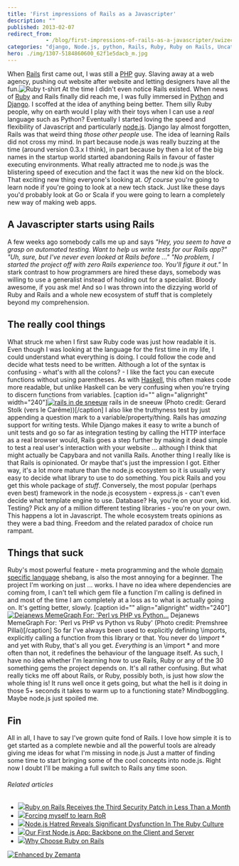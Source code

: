 ```yaml
---
title: 'First impressions of Rails as a Javascripter'
description: ""
published: 2013-02-07
redirect_from: 
            - /blog/first-impressions-of-rails-as-a-javascripter/swizec/5948
categories: "django, Node.js, python, Rails, Ruby, Ruby on Rails, Uncategorized"
hero: ./img/1307-5184860600_62f1e5dacb_m.jpg
---
```

When [Rails](http://rubyonrails.org "Ruby on Rails") first came out, I was still a [PHP](http://www.php.net "PHP") guy. Slaving away at a web agency, pushing out website after website and letting designers have all the fun.![Ruby t-shirt](http://cache1.bigcartel.com/product_images/71294019/Ruby_CBGB_Red_lg.png "Ruby t-shirt") At the time I didn&#x27;t even notice Rails existed. When news of [Ruby](http://www.ruby-lang.org/ "Ruby (programming language)") and Rails finally did reach me, I was fully immersed in [Python](http://www.python.org/ "Python (programming language)") and [Django](http://www.djangoproject.com "Django (Web framework)"). I scoffed at the idea of anything being better. Them silly Ruby people, why on earth would I play with their toys when I can use a _real_ language such as Python? Eventually I started loving the speed and flexibility of Javascript and particularly [node.js](http://nodejs.org/ "Node.js"). Django lay almost forgotten, Rails was that weird thing _those other people_ use. The idea of learning Rails did not cross my mind. In part because node.js was really buzzing at the time (around version 0.3.x I think), in part because by then a lot of the big names in the startup world started abandoning Rails in favour of faster executing environments. What really attracted me to node.js was the blistering speed of execution and the fact it was the new kid on the block. That exciting new thing everyone&#x27;s looking at. _Of course_ you&#x27;re going to learn node if you&#x27;re going to look at a new tech stack. Just like these days you&#x27;d probably look at Go or Scala if you were going to learn a completely new way of making web apps.

## A Javascripter starts using Rails

A few weeks ago somebody calls me up and says _&quot;Hey, you seem to have a grasp on automated testing. Want to help us write tests for our Rails app?&quot;_ _&quot;Uh, sure, but I&#x27;ve never even looked at Rails before ...&quot;_ _&quot;No problem, I started the project off with zero Rails experience too. You&#x27;ll figure it out.&quot;_ In stark contrast to how programmers are hired these days, somebody was willing to use a generalist instead of holding out for a specialist. Bloody awesome, if you ask me! And so I was thrown into the dizzying world of Ruby and Rails and a whole new ecosystem of stuff that is completely beyond my comprehension.

## The really cool things

What struck me when I first saw Ruby code was just how readable it is. Even though I was looking at the language for the first time in my life, I could understand what everything is doing. I could follow the code and decide what tests need to be written. Although a lot of the syntax is confusing - what&#x27;s with all the colons? - I like the fact you can execute functions without using parentheses. As with [Haskell](http://haskell.org "Haskell (programming language)"), this often makes code more readable, but unlike Haskell can be very confusing when you&#x27;re trying to discern functions from variables. \[caption id=&quot;&quot; align=&quot;alignright&quot; width=&quot;240&quot;][![rails in de sneeuw](./img/1307-5184860600_62f1e5dacb_m.jpg "rails in de sneeuw")](http://www.flickr.com/photos/20762304@N00/5184860600) rails in de sneeuw (Photo credit: Gerard Stolk (vers le Carême))\[/caption] I also like the truthyness test by just appending a question mark to a variable/property/thing. Rails has _amazing_ support for writing tests. While Django makes it easy to write a bunch of unit tests and go so far as integration testing by calling the HTTP interface as a real browser would, Rails goes a step further by making it dead simple to test a real user&#x27;s interaction with your website ... although I think that might actually be Capybara and not vanilla Rails. Another thing I really like is that Rails is opinionated. Or maybe that&#x27;s just the impression I got. Either way, it&#x27;s a lot more mature than the node.js ecosystem so it is usually very easy to decide what library to use to do something. You pick Rails and you get this whole package of _stuff_. Conversely, the most popular (perhaps even best) framework in the node.js ecosystem - express.js - can&#x27;t even decide what template engine to use. Database? Ha, you&#x27;re on your own, kid. Testing? Pick any of a million different testing libraries - you&#x27;re on your own. This happens a lot in Javascript. The whole ecosystem treats opinions as they were a bad thing. Freedom and the related paradox of choice run rampant.

## Things that suck

Ruby&#x27;s most powerful feature - meta programming and the whole [domain specific language](http://en.wikipedia.org/wiki/Domain-specific_language "Domain-specific language") shebang, is also the most annoying for a beginner. The project I&#x27;m working on just ... works. I have no idea where dependencies are coming from, I can&#x27;t tell which gem file a function I&#x27;m calling is defined in and most of the time I am completely at a loss as to what is actually going on. It&#x27;s getting better, slowly. \[caption id=&quot;&quot; align=&quot;alignright&quot; width=&quot;240&quot;][![Dejanews MemeGraph For: &#x27;Perl vs PHP vs Python...](./img/12-18380160_3b9f657690_m.jpg "Dejanews MemeGraph For: &#x27;Perl vs PHP vs Python...")](http://www.flickr.com/photos/18645779@N00/18380160) Dejanews MemeGraph For: &#x27;Perl vs PHP vs Python vs Ruby&#x27; (Photo credit: Premshree Pillai)\[/caption] So far I&#x27;ve always been used to explicitly defining \\imports, explicitly calling a function from this library or that. You never do _\\import \*_ and yet with Ruby, that&#x27;s all you get. _Everything_ is an \\import \* and more often than not, it redefines the behaviour of the language itself. As such, I have no idea whether I&#x27;m learning how to use Rails, Ruby or any of the 30 something gems the project depends on. It&#x27;s all rather confusing. But what really ticks me off about Rails, or Ruby, possibly both, is just how _slow_ the whole thing is! It runs well once it gets going, but what the hell is it doing in those 5+ seconds it takes to warm up to a functioning state? Mindboggling. Maybe node.js just spoiled me.

## Fin

All in all, I have to say I&#x27;ve grown quite fond of Rails. I love how simple it is to get started as a complete newbie and all the powerful tools are already giving me ideas for what I&#x27;m missing in node.js Just a matter of finding some time to start bringing some of the cool concepts into node.js. Right now I doubt I&#x27;ll be making a full switch to Rails any time soon.

###### Related articles

- [![](http://i.zemanta.com/141569793_80_80.jpg)](http://www.cio.com/article/727806/Ruby_on_Rails_Receives_the_Third_Security_Patch_in_Less_Than_a_Month?source=rss_security)[Ruby on Rails Receives the Third Security Patch in Less Than a Month](http://www.cio.com/article/727806/Ruby_on_Rails_Receives_the_Third_Security_Patch_in_Less_Than_a_Month?source=rss_security)
- [![](http://i.zemanta.com/noimg_90_80_80.jpg)](http://blog.daemonl.com/2013/02/forcing-myself-to-learn-ror.html)[Forcing myself to learn RoR](http://blog.daemonl.com/2013/02/forcing-myself-to-learn-ror.html)
- [![](http://i.zemanta.com/143333734_80_80.jpg)](http://gilesbowkett.blogspot.com/2013/02/nodejs-hatred-reveals-significant.html)[Node.js Hatred Reveals Significant Dysfunction In The Ruby Culture](http://gilesbowkett.blogspot.com/2013/02/nodejs-hatred-reveals-significant.html)
- [![](http://i.zemanta.com/141624022_80_80.jpg)](http://nerds.airbnb.com/weve-launched-our-first-nodejs-app-to-product)[Our First Node.js App: Backbone on the Client and Server](http://nerds.airbnb.com/weve-launched-our-first-nodejs-app-to-product)
- [![](http://i.zemanta.com/143236954_80_80.jpg)](http://thinkinginrails.com/2013/02/why_choose_rails/)[Why Choose Ruby on Rails](http://thinkinginrails.com/2013/02/why_choose_rails/)

[![Enhanced by Zemanta](http://img.zemanta.com/zemified_e.png?x-id=b780ad15-de34-479a-8c04-1683f4dfcfa5)](http://www.zemanta.com/?px "Enhanced by Zemanta")